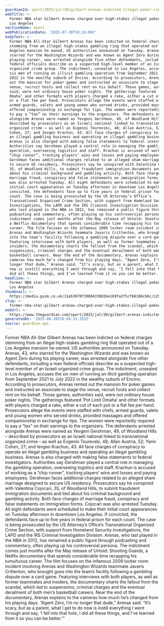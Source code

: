 ```yaml
---
guardianId: sport/2025/jul/30/gilbert-arenas-indicted-illegal-poker-ring-los-angeles
webTitle: >-
  Former NBA star Gilbert Arenas charged over high-stakes illegal poker ring in
  Los Angeles
sectionName: Sport
webPublicationDate: '2025-07-30T19:16:00Z'
bodyText: >-
  Former NBA All-Star Gilbert Arenas has been indicted on federal charges
  stemming from an illegal high-stakes gambling ring that operated out of a Los
  Angeles mansion he owned, US authorities announced on Tuesday. Arenas, 43, who
  starred for the Washington Wizards and was known as Agent Zero during his
  playing career, was arrested alongside five other defendants, including a man
  federal officials describe as a suspected high-level member of an Israeli
  organized crime group. The indictment, unsealed in Los Angeles, accuses the
  six men of running an illicit gambling operation from September 2021 to July
  2022 in the wealthy suburb of Encino. According to prosecutors, Arenas rented
  out the mansion for poker games and instructed an associate to stage the
  venue, recruit hosts and collect rent on his behalf. Those games, authorities
  said, were not ordinary house poker nights. The gatherings featured ‘Pot Limit
  Omaha’ and other formats with players charged a rake, either a cut of each pot
  or a flat fee per hand. Prosecutors allege the events were staffed with chefs,
  armed guards, valets and young women who served drinks, provided massages and
  offered companionship in exchange for tips. The women were reportedly required
  to pay a “tax” on their earnings to the organizers. The defendants arrested
  alongside Arenas were named as Yevgeni Gershman, 49, of Woodland Hills –
  described by prosecutors as an Israeli national linked to transnational
  organized crime – as well as Evgenni Tourevski, 48; Allan Austria, 52; Yarin
  Cohen, 27; and Ievgen Krachun, 43. All face charges of conspiracy to operate
  an illegal gambling business and operating an illegal gambling business.
  Arenas is also charged with making false statements to federal investigators.
  Authorities say Gershman played a central role in managing the gambling
  operation, overseeing logistics and staff. Krachun is accused of working as a
  “chip runner”, tracking players’ wins and losses and paying employees.
  Gershman faces additional charges related to an alleged sham marriage designed
  to secure US residency. Prosecutors say he conspired with Valentina Cojocari,
  35, of Woodland Hills, to submit fraudulent immigration documents and lied
  about his criminal background and gambling activity. Both face charges of
  marriage fraud, conspiracy and false statements on immigration forms. Cojocari
  was also arrested Tuesday. All eight defendants were scheduled to make their
  initial court appearances on Tuesday afternoon in downtown Los Angeles. If
  convicted, the defendants face up to five years in federal prison for each
  count. The case is being prosecuted by the US Attorney’s Office’s
  Transnational Organized Crime Section, with support from Homeland Security
  Investigations, the LAPD and the IRS Criminal Investigation Division. Arenas,
  who last played in the NBA in 2012, has remained a public figure through
  podcasting and commentary, often playing up his controversial persona. The
  indictment comes just months after the May release of Untold: Shooting Guards,
  a Netflix documentary that spends considerable time recapping his tumultuous
  career. The film focuses on the infamous 2009 locker room incident involving
  Arenas and Washington Wizards teammate Javaris Crittenton, who brought guns
  into the team’s facility following a gambling dispute over a card game.
  Featuring interviews with both players, as well as former teammates and
  insiders, the documentary charts the fallout from the scandal, which led to
  suspensions, criminal charges and the eventual derailment of both men’s
  basketball careers. Near the end of the documentary, Arenas explains to the
  cameras how much he’s changed from his playing days. “Agent Zero, I’m no
  longer that dude,” Arenas said. “It’s scary, but as a parent, what I get to do
  now is instill everything I went through and say, ‘I fell into that hole, I
  did all these things, and I’ve learned from it so you can be better.’”
headline: >-
  Former NBA star Gilbert Arenas charged over high-stakes illegal poker ring in
  Los Angeles
thumbnail: >-
  https://media.guim.co.uk/11eb3070f3980433865be169fa2f5cf68108cb6c/129_0_2883_2307/500.jpg
slug: >-
  former-nba-star-gilbert-arenas-charged-over-high-stakes-illegal-poker-ring-in-los-angeles
webUrl: >-
  https://www.theguardian.com/sport/2025/jul/30/gilbert-arenas-indicted-illegal-poker-ring-los-angeles
generatedAt: '2025-08-28T20:04:33.293Z'
source: guardian-api
---
```

Former NBA All-Star Gilbert Arenas has been indicted on federal charges stemming from an illegal high-stakes gambling ring that operated out of a Los Angeles mansion he owned, US authorities announced on Tuesday. Arenas, 43, who starred for the Washington Wizards and was known as Agent Zero during his playing career, was arrested alongside five other defendants, including a man federal officials describe as a suspected high-level member of an Israeli organized crime group. The indictment, unsealed in Los Angeles, accuses the six men of running an illicit gambling operation from September 2021 to July 2022 in the wealthy suburb of Encino. According to prosecutors, Arenas rented out the mansion for poker games and instructed an associate to stage the venue, recruit hosts and collect rent on his behalf. Those games, authorities said, were not ordinary house poker nights. The gatherings featured ‘Pot Limit Omaha’ and other formats with players charged a rake, either a cut of each pot or a flat fee per hand. Prosecutors allege the events were staffed with chefs, armed guards, valets and young women who served drinks, provided massages and offered companionship in exchange for tips. The women were reportedly required to pay a “tax” on their earnings to the organizers. The defendants arrested alongside Arenas were named as Yevgeni Gershman, 49, of Woodland Hills – described by prosecutors as an Israeli national linked to transnational organized crime – as well as Evgenni Tourevski, 48; Allan Austria, 52; Yarin Cohen, 27; and Ievgen Krachun, 43. All face charges of conspiracy to operate an illegal gambling business and operating an illegal gambling business. Arenas is also charged with making false statements to federal investigators. Authorities say Gershman played a central role in managing the gambling operation, overseeing logistics and staff. Krachun is accused of working as a “chip runner”, tracking players’ wins and losses and paying employees. Gershman faces additional charges related to an alleged sham marriage designed to secure US residency. Prosecutors say he conspired with Valentina Cojocari, 35, of Woodland Hills, to submit fraudulent immigration documents and lied about his criminal background and gambling activity. Both face charges of marriage fraud, conspiracy and false statements on immigration forms. Cojocari was also arrested Tuesday. All eight defendants were scheduled to make their initial court appearances on Tuesday afternoon in downtown Los Angeles. If convicted, the defendants face up to five years in federal prison for each count. The case is being prosecuted by the US Attorney’s Office’s Transnational Organized Crime Section, with support from Homeland Security Investigations, the LAPD and the IRS Criminal Investigation Division. Arenas, who last played in the NBA in 2012, has remained a public figure through podcasting and commentary, often playing up his controversial persona. The indictment comes just months after the May release of Untold: Shooting Guards, a Netflix documentary that spends considerable time recapping his tumultuous career. The film focuses on the infamous 2009 locker room incident involving Arenas and Washington Wizards teammate Javaris Crittenton, who brought guns into the team’s facility following a gambling dispute over a card game. Featuring interviews with both players, as well as former teammates and insiders, the documentary charts the fallout from the scandal, which led to suspensions, criminal charges and the eventual derailment of both men’s basketball careers. Near the end of the documentary, Arenas explains to the cameras how much he’s changed from his playing days. “Agent Zero, I’m no longer that dude,” Arenas said. “It’s scary, but as a parent, what I get to do now is instill everything I went through and say, ‘I fell into that hole, I did all these things, and I’ve learned from it so you can be better.’”
